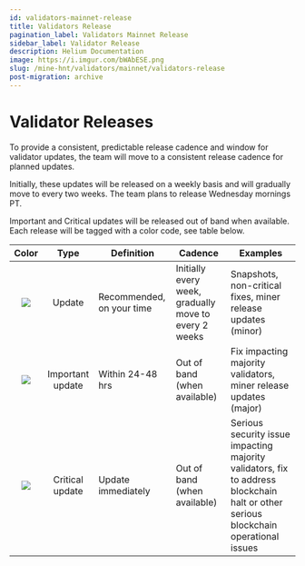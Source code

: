 ```yaml
---
id: validators-mainnet-release
title: Validators Release
pagination_label: Validators Mainnet Release
sidebar_label: Validator Release
description: Helium Documentation
image: https://i.imgur.com/bWAbESE.png
slug: /mine-hnt/validators/mainnet/validators-release
post-migration: archive
---
```


# Validator Releases


To provide a consistent, predictable release cadence and window for validator updates, the team will
move to a consistent release cadence for planned updates.

Initially, these updates will be released on a weekly basis and will gradually move to every two
weeks. The team plans to release Wednesday mornings PT.

Important and Critical updates will be released out of band when available. Each release will be
tagged with a color code, see table below.

|              Color              |       Type       | Definition                | Cadence                                               | Examples                                                                                                                            |
| :-----------------------------: | :--------------: | ------------------------- | ----------------------------------------------------- | ----------------------------------------------------------------------------------------------------------------------------------- |
| ![](/img/validators/green.png)  |      Update      | Recommended, on your time | Initially every week, gradually move to every 2 weeks | Snapshots, non-critical fixes, miner release updates (minor)                                                                        |
| ![](/img/validators/yellow.png) | Important update | Within 24-48 hrs          | Out of band (when available)                          | Fix impacting majority validators, miner release updates (major)                                                                    |
|  ![](/img/validators/red.png)   | Critical update  | Update immediately        | Out of band (when available)                          | Serious security issue impacting majority validators, fix to address blockchain halt or other serious blockchain operational issues |
